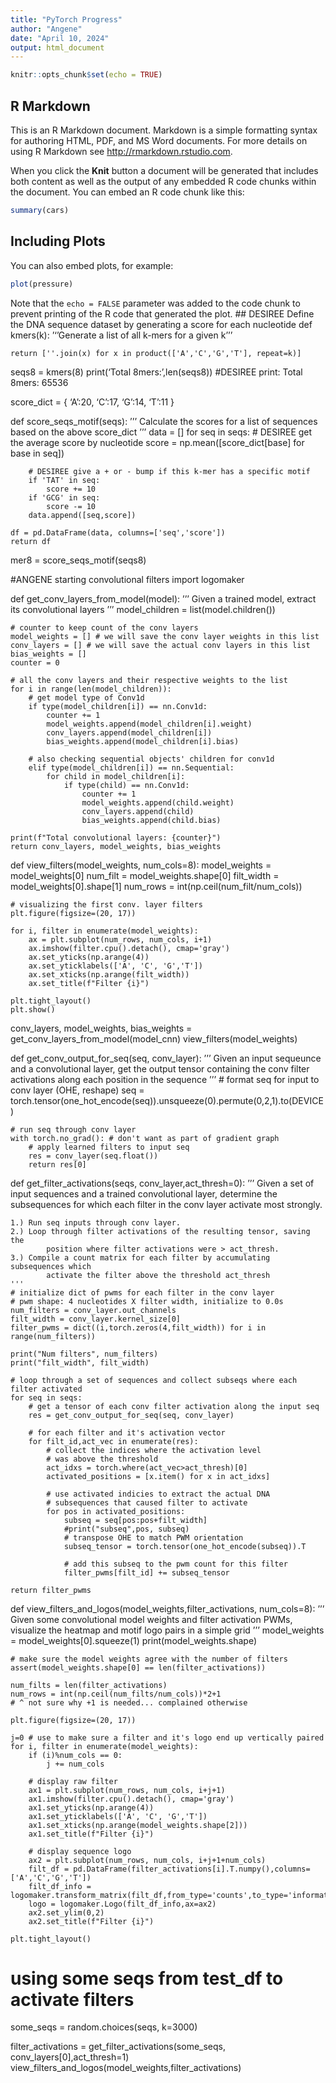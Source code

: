 ```yaml
---
title: "PyTorch Progress"
author: "Angene"
date: "April 10, 2024"
output: html_document
---
```


```r
knitr::opts_chunk$set(echo = TRUE)
```

## R Markdown

This is an R Markdown document. Markdown is a simple formatting syntax for authoring HTML, PDF, and MS Word documents. For more details on using R Markdown see <http://rmarkdown.rstudio.com>.

When you click the **Knit** button a document will be generated that includes both content as well as the output of any embedded R code chunks within the document. You can embed an R code chunk like this:

```r
summary(cars)
```

## Including Plots

You can also embed plots, for example:

```r
plot(pressure)
```

Note that the `echo = FALSE` parameter was added to the code chunk to prevent printing of the R code that generated the plot.
## DESIREE Define the DNA sequence dataset by generating a score for each nucleotide
def kmers(k):
    '''Generate a list of all k-mers for a given k'''

    return [''.join(x) for x in product(['A','C','G','T'], repeat=k)]

seqs8 = kmers(8)
print('Total 8mers:',len(seqs8))
#DESIREE print: Total 8mers: 65536

score_dict = {
    'A':20,
    'C':17,
    'G':14,
    'T':11
}
                  
def score_seqs_motif(seqs):
    '''
    Calculate the scores for a list of sequences based on 
    the above score_dict
    '''
    data = []
    for seq in seqs:
        # DESIREE get the average score by nucleotide
        score = np.mean([score_dict[base] for base in seq])
        
        # DESIREE give a + or - bump if this k-mer has a specific motif
        if 'TAT' in seq:
            score += 10
        if 'GCG' in seq:
            score -= 10
        data.append([seq,score])
        
    df = pd.DataFrame(data, columns=['seq','score'])
    return df
    
mer8 = score_seqs_motif(seqs8)

#ANGENE starting convolutional filters
import logomaker

def get_conv_layers_from_model(model):
    '''
    Given a trained model, extract its convolutional layers
    '''
    model_children = list(model.children())
    
    # counter to keep count of the conv layers
    model_weights = [] # we will save the conv layer weights in this list
    conv_layers = [] # we will save the actual conv layers in this list
    bias_weights = []
    counter = 0 

    # all the conv layers and their respective weights to the list
    for i in range(len(model_children)):
        # get model type of Conv1d
        if type(model_children[i]) == nn.Conv1d:
            counter += 1
            model_weights.append(model_children[i].weight)
            conv_layers.append(model_children[i])
            bias_weights.append(model_children[i].bias)

        # also checking sequential objects' children for conv1d
        elif type(model_children[i]) == nn.Sequential:
            for child in model_children[i]:
                if type(child) == nn.Conv1d:
                    counter += 1
                    model_weights.append(child.weight)
                    conv_layers.append(child)
                    bias_weights.append(child.bias)

    print(f"Total convolutional layers: {counter}")
    return conv_layers, model_weights, bias_weights

def view_filters(model_weights, num_cols=8):
    model_weights = model_weights[0]
    num_filt = model_weights.shape[0]
    filt_width = model_weights[0].shape[1]
    num_rows = int(np.ceil(num_filt/num_cols))
    
    # visualizing the first conv. layer filters
    plt.figure(figsize=(20, 17))

    for i, filter in enumerate(model_weights):
        ax = plt.subplot(num_rows, num_cols, i+1)
        ax.imshow(filter.cpu().detach(), cmap='gray')
        ax.set_yticks(np.arange(4))
        ax.set_yticklabels(['A', 'C', 'G','T'])
        ax.set_xticks(np.arange(filt_width))
        ax.set_title(f"Filter {i}")

    plt.tight_layout()
    plt.show()
    
conv_layers, model_weights, bias_weights = get_conv_layers_from_model(model_cnn)
view_filters(model_weights)

def get_conv_output_for_seq(seq, conv_layer):
    '''
    Given an input sequeunce and a convolutional layer, 
    get the output tensor containing the conv filter 
    activations along each position in the sequence
    '''
    # format seq for input to conv layer (OHE, reshape)
    seq = torch.tensor(one_hot_encode(seq)).unsqueeze(0).permute(0,2,1).to(DEVICE)

    # run seq through conv layer
    with torch.no_grad(): # don't want as part of gradient graph
        # apply learned filters to input seq
        res = conv_layer(seq.float())
        return res[0]
    

def get_filter_activations(seqs, conv_layer,act_thresh=0):
    '''
    Given a set of input sequences and a trained convolutional layer, 
    determine the subsequences for which each filter in the conv layer 
    activate most strongly. 
    
    1.) Run seq inputs through conv layer. 
    2.) Loop through filter activations of the resulting tensor, saving the
            position where filter activations were > act_thresh. 
    3.) Compile a count matrix for each filter by accumulating subsequences which
            activate the filter above the threshold act_thresh
    '''
    # initialize dict of pwms for each filter in the conv layer
    # pwm shape: 4 nucleotides X filter width, initialize to 0.0s
    num_filters = conv_layer.out_channels
    filt_width = conv_layer.kernel_size[0]
    filter_pwms = dict((i,torch.zeros(4,filt_width)) for i in range(num_filters))
    
    print("Num filters", num_filters)
    print("filt_width", filt_width)
    
    # loop through a set of sequences and collect subseqs where each filter activated
    for seq in seqs:
        # get a tensor of each conv filter activation along the input seq
        res = get_conv_output_for_seq(seq, conv_layer)

        # for each filter and it's activation vector
        for filt_id,act_vec in enumerate(res):
            # collect the indices where the activation level 
            # was above the threshold
            act_idxs = torch.where(act_vec>act_thresh)[0]
            activated_positions = [x.item() for x in act_idxs]

            # use activated indicies to extract the actual DNA
            # subsequences that caused filter to activate
            for pos in activated_positions:
                subseq = seq[pos:pos+filt_width]
                #print("subseq",pos, subseq)
                # transpose OHE to match PWM orientation
                subseq_tensor = torch.tensor(one_hot_encode(subseq)).T

                # add this subseq to the pwm count for this filter
                filter_pwms[filt_id] += subseq_tensor            
            
    return filter_pwms

def view_filters_and_logos(model_weights,filter_activations, num_cols=8):
    '''
    Given some convolutional model weights and filter activation PWMs, 
    visualize the heatmap and motif logo pairs in a simple grid
    '''
    model_weights = model_weights[0].squeeze(1)
    print(model_weights.shape)

    # make sure the model weights agree with the number of filters
    assert(model_weights.shape[0] == len(filter_activations))
    
    num_filts = len(filter_activations)
    num_rows = int(np.ceil(num_filts/num_cols))*2+1 
    # ^ not sure why +1 is needed... complained otherwise
    
    plt.figure(figsize=(20, 17))

    j=0 # use to make sure a filter and it's logo end up vertically paired
    for i, filter in enumerate(model_weights):
        if (i)%num_cols == 0:
            j += num_cols

        # display raw filter
        ax1 = plt.subplot(num_rows, num_cols, i+j+1)
        ax1.imshow(filter.cpu().detach(), cmap='gray')
        ax1.set_yticks(np.arange(4))
        ax1.set_yticklabels(['A', 'C', 'G','T'])
        ax1.set_xticks(np.arange(model_weights.shape[2]))
        ax1.set_title(f"Filter {i}")

        # display sequence logo
        ax2 = plt.subplot(num_rows, num_cols, i+j+1+num_cols)
        filt_df = pd.DataFrame(filter_activations[i].T.numpy(),columns=['A','C','G','T'])
        filt_df_info = logomaker.transform_matrix(filt_df,from_type='counts',to_type='information')
        logo = logomaker.Logo(filt_df_info,ax=ax2)
        ax2.set_ylim(0,2)
        ax2.set_title(f"Filter {i}")

    plt.tight_layout()
    

# using some seqs from test_df to activate filters
some_seqs = random.choices(seqs, k=3000)

filter_activations = get_filter_activations(some_seqs, conv_layers[0],act_thresh=1)
view_filters_and_logos(model_weights,filter_activations)

